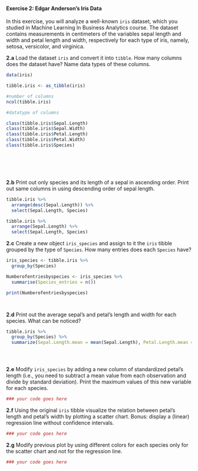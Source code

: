 #### Exercise 2: Edgar Anderson's Iris Data

In this exercise, you will analyze a well-known `iris` dataset, which you studied in Machine Learning In Business Analytics course. The dataset contains measurements in centimeters of the variables sepal length and width and petal length and width, respectively for each type of iris, namely, setosa, versicolor, and virginica.

__2.a__ Load the dataset `iris` and convert it into `tibble`. How many columns does the dataset have? Name data types of these columns.

```r

data(iris)

tibble.iris <- as_tibble(iris)

#number of columns
ncol(tibble.iris)

#datatype of columns

class(tibble.iris$Sepal.Length)
class(tibble.iris$Sepal.Width)
class(tibble.iris$Petal.Length)
class(tibble.iris$Petal.Width)
class(tibble.iris$Species)







```

__2.b__ Print out only species and its length of a sepal in ascending order. Print out same columns in using descending order of sepal length.

```r

tibble.iris %>% 
  arrange(desc(Sepal.Length)) %>% 
  select(Sepal.Length, Species)

tibble.iris %>% 
  arrange(Sepal.Length) %>% 
  select(Sepal.Length, Species)

```

__2.c__ Create a new object `iris_species` and assign to it the `iris` tibble grouped by the type of `Species`. How many entries does each `Species` have?

```r


iris_species <- tibble.iris %>% 
  group_by(Species)

Numberofentriesbyspecies <- iris_species %>%   
  summarise(Species_entries = n())

print(Numberofentriesbyspecies)




```

__2.d__ Print out the average sepal's and petal's length and width for each species. What can be noticed?

```r

tibble.iris %>%
  group_by(Species) %>%
  summarize(Sepal.Length.mean = mean(Sepal.Length), Petal.Length.mean = mean(Petal.Length), Sepal.Width.mean = mean(Sepal.Width), Petal.Width.mean = mean(Petal.Width))





```

__2.e__ Modify `iris_species` by adding a new column of standardized petal's length (i.e., you need to subtract a mean value from each observation and divide by standard deviation). Print the maximum values of this new variable for each species.

```r

### your code goes here

```

__2.f__ Using the original `iris` tibble visualize the relation between petal's length and petal's width by plotting a scatter chart. Bonus: display a (linear) regression line without confidence intervals.

```r

### your code goes here

```

__2.g__ Modify previous plot by using different colors for each species only for the scatter chart and not for the regression line.

```r

### your code goes here

```
